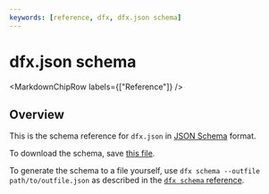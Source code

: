 ```yaml
---
keywords: [reference, dfx, dfx.json schema]
---
```



# dfx.json schema

<MarkdownChipRow labels={["Reference"]} />

## Overview

This is the schema reference for `dfx.json` in [JSON Schema](https://json-schema.org) format.

To download the schema, save [this file](./dfx-json-schema.json).

To generate the schema to a file yourself, use `dfx schema --outfile path/to/outfile.json` as described in the [`dfx schema` reference](/docs/current/developer-docs/developer-tools/cli-reference/dfx-schema.mdx).

``` json file=./dfx-json-schema.json
```